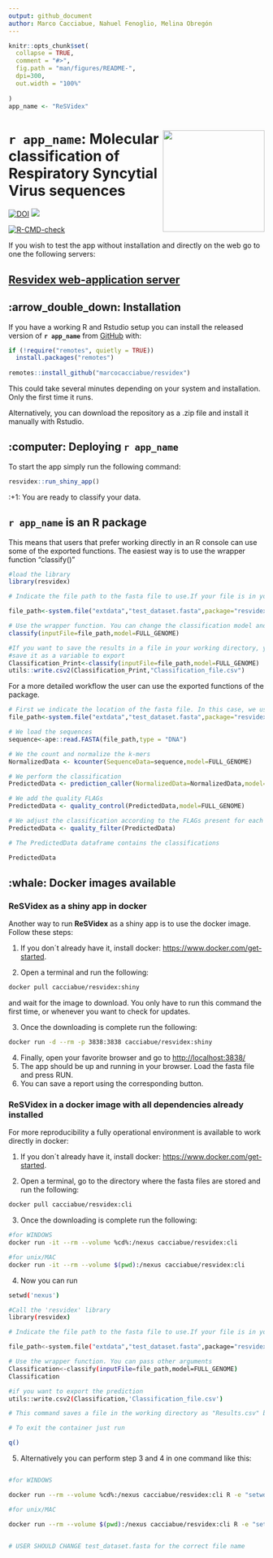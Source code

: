 ```yaml
---
output: github_document
author: Marco Cacciabue, Nahuel Fenoglio, Melina Obregón
---
```


<!-- README.md is generated from README.Rmd. Please edit that file -->

```r
knitr::opts_chunk$set(
  collapse = TRUE,
  comment = "#>",
  fig.path = "man/figures/README-",
  dpi=300,
  out.width = "100%"
  
)
app_name <- "ReSVidex"
```

# **`r app_name `**: <img src='man/figures/hex.png' style="float:right; height:200px;" /> Molecular classification of Respiratory Syncytial Virus sequences

<!-- badges: start -->
[![DOI](https://zenodo.org/badge/COMPLETE!!)](https://zenodo.org/badge/latestdoi/COMPLETE!!)
[![](https://img.shields.io/badge/lifecycle-experimental-orange.svg)](https://www.tidyverse.org/lifecycle/#experimental)

[![R-CMD-check](https://github.com/marcocacciabue/resvidex/actions/workflows/R-CMD-check.yaml/badge.svg)](https://github.com/marcocacciabue/resvidex/actions/workflows/R-CMD-check.yaml)
<!-- badges: end -->


If you wish to test the app without installation and directly on the web go to one the following servers:

## [Resvidex web-application server](https://cacciabue.shinyapps.io/resvidex_wg/)


## :arrow_double_down: Installation

If you have a working R and Rstudio setup you
can install the released version of **`r app_name `** from [GitHub](https://github.com/) with:

``` r
if (!require("remotes", quietly = TRUE))
  install.packages("remotes")
  
remotes::install_github("marcocacciabue/resvidex")
```
This could take several minutes depending on your system and installation. Only the first time it runs.

Alternatively, you can download the repository as a .zip file and install it manually with Rstudio.

## :computer: Deploying **`r app_name `**

To start the app simply run the following command:

```r
resvidex::run_shiny_app()
```

:+1: You are ready to classify your data. 

## **`r app_name `** is an R package

This means that users that prefer working directly in an R console can use some of the exported functions. The easiest way is to use the wrapper function "classify()"

```r
#load the library
library(resvidex)

# Indicate the file path to the fasta file to use.If your file is in your working directory you need to simply indicate the file name. In this case, we use a test file provided with the package itself. 

file_path<-system.file("extdata","test_dataset.fasta",package="resvidex")

# Use the wrapper function. You can change the classification model and pass other arguments
classify(inputFile=file_path,model=FULL_GENOME)

#If you want to save the results in a file in your working directory, you can run the pipeline and
#save it as a variable to export
Classification_Print<-classify(inputFile=file_path,model=FULL_GENOME)
utils::write.csv2(Classification_Print,"Classification_file.csv")


```

For a more detailed workflow the user can use the exported functions of the package.

```r
# First we indicate the location of the fasta file. In this case, we use a test file provided with the package itself.
file_path<-system.file("extdata","test_dataset.fasta",package="resvidex")

# We load the sequences
sequence<-ape::read.FASTA(file_path,type = "DNA")

# We the count and normalize the k-mers
NormalizedData <- kcounter(SequenceData=sequence,model=FULL_GENOME)

# We perform the classification
PredictedData <- prediction_caller(NormalizedData=NormalizedData,model=FULL_GENOME)

# We add the quality FLAGs
PredictedData <- quality_control(PredictedData,model=FULL_GENOME)

# We adjust the classification according to the FLAGs present for each sample:
PredictedData <- quality_filter(PredictedData)

# The PredictedData dataframe contains the classifications

PredictedData
```

## :whale: Docker images available

### **ReSVidex** as a shiny app in docker

Another way to run **ReSVidex** as a shiny app is to use the docker
image. Follow these steps:

1.  If you don´t already have it, install docker:
    <https://www.docker.com/get-started>.

2.  Open a terminal and run the following:

``` bash
docker pull cacciabue/resvidex:shiny
```

and wait for the image to download. You only have to run this command
the first time, or whenever you want to check for updates.

3.  Once the downloading is complete run the following:

``` bash
docker run -d --rm -p 3838:3838 cacciabue/resvidex:shiny
```

4.  Finally, open your favorite browser and go to
    <http://localhost:3838/>
5.  The app should be up and running in your browser. Load the fasta
    file and press RUN.
6.  You can save a report using the corresponding button.

### **ReSVidex** in a docker image with all dependencies already installed

For more reproducibility a fully operational environment is available to
work directly in docker:

1.  If you don´t already have it, install docker:
    <https://www.docker.com/get-started>.

2.  Open a terminal, go to the directory where the fasta files are
    stored and run the following:

``` bash
docker pull cacciabue/resvidex:cli
```

3.  Once the downloading is complete run the following:

``` bash
#for WINDOWS 
docker run -it --rm --volume %cd%:/nexus cacciabue/resvidex:cli

#for unix/MAC
docker run -it --rm --volume $(pwd):/nexus cacciabue/resvidex:cli
```

4.  Now you can run

``` bash
setwd('nexus')

#Call the 'resvidex' library
library(resvidex)

# Indicate the file path to the fasta file to use.If your file is in your working directory you need to simply indicate the file name. In this case, we use a test file provided with the package itself. 

file_path<-system.file("extdata","test_dataset.fasta",package="resvidex")

# Use the wrapper function. You can pass other arguments
Classification<-classify(inputFile=file_path,model=FULL_GENOME)
Classification

#if you want to export the prediction
utils::write.csv2(Classification,'Classification_file.csv')

# This command saves a file in the working directory as "Results.csv" by default. You can change the name file setting the "outputFile" parameter.

# To exit the container just run

q()
```

5.  Alternatively you can perform step 3 and 4 in one command like this:

``` bash

#for WINDOWS 

docker run --rm --volume %cd%:/nexus cacciabue/resvidex:cli R -e "setwd('nexus');library('resvidex');Classification<-classify(inputFile='test_dataset.fasta',model=FULL_GENOME);utils::write.csv2(Classification,'Classification_file.csv')"

#for unix/MAC

docker run --rm --volume $(pwd):/nexus cacciabue/resvidex:cli R -e "setwd('nexus');library('resvidex');Classification<-classify(inputFile='test_dataset.fasta',model=FULL_GENOME);utils::write.csv2(Classification,'Classification_file.csv')"


# USER SHOULD CHANGE test_dataset.fasta for the correct file name
```
